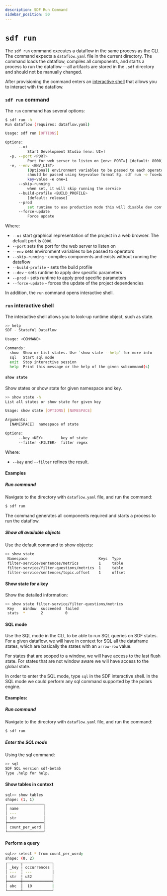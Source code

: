 ```yaml
---
description: SDF Run Command
sidebar_position: 50
---
```


# `sdf run`

The `sdf run` command executes a dataflow in the same process as the CLI.  The command expects a `dataflow.yaml` file in the current directory.
The command loads the dataflow, compiles all components, and starts a process to run the dataflow —all artifacts are stored in the `.sdf` directory and should not be manually changed.

After provisioning the command enters an [interactive shell] that allows you to interact with the dataflow.

[interactive shell]: #run-interactive-shell

### `sdf run` command

The `run` command has several options:

```bash copy="fl"
$ sdf run -h
Run dataflow (requires: dataflow.yaml)

Usage: sdf run [OPTIONS]

Options:
      --ui
          Start Development Studio [env: UI=]
  -p, --port <PORT>
          Port for web server to listen on [env: PORT=] [default: 8000]
  -e, --env <ENV_LIST>
          (Optional) environment variables to be passed to each operator They
          should be passed using key=value format Eg. sdf run -e foo=bar -e
          key=value -e one=1
      --skip-running
          when set, it will skip running the service
      --build-profile <BUILD_PROFILE>
          [default: release]
      --prod
          set runtime to use production mode this will disable dev configurations [env: PROD=]
      --force-update
          Force update
```

Where:
* `--ui` start graphical representation of the project in a web browser. The default port is `8000`.
* `--port` sets the port for the web server to listen on
* `--env` sets environment variables to be passed to operators
* `--skip-running` - compiles components and exists without running the dataflow
* `--build-profile` - sets the build profile
* `--dev` - sets runtime to apply dev specific parameters
* `--prod` - sets runtime to apply prod specific parameters
* `--force-update` - forces the update of the project dependencies

In addition, the `run` command opens interactive shell.


### `run` interactive shell

The interactive shell allows you to look-up runtime object, such as state.

```bash copy="fl"
>> help
SDF - Stateful Dataflow

Usage: <COMMAND>

Commands:
  show  Show or List states. Use `show state --help` for more info
  sql   Start sql mode
  exit  Stop interactive session
  help  Print this message or the help of the given subcommand(s)
```

#### `show state`

Show states or show state for given namespace and key.

```bash copy="fl"
>> show state -h
List all states or show state for given key

Usage: show state [OPTIONS] [NAMESPACE]

Arguments:
  [NAMESPACE]  namespace of state

Options:
      --key <KEY>        key of state
      --filter <FILTER>  filter regex
```

Where:
* `--key` and `--filter` refines the result.

#### Examples

##### Run command

Navigate to the directory with `dataflow.yaml` file, and run the command:

```bash
$ sdf run
```

The command generates all components required and starts a process to run the dataflow.


##### Show all available objects

Use the default command to show objects:

```bash copy="fl"
>> show state
 Namespace                                Keys  Type
 filter-service/sentences/metrics         1     table
 filter-service/filter-questions/metrics  1     table
 filter-service/sentences/topic.offset    1     offset
```

#### Show state for a key

Show the detailed information:

```bash copy="fl"
>> show state filter-service/filter-questions/metrics
 Key    Window  succeeded  failed
 stats  *       2          0
```

#### SQL mode

Use the SQL mode in the CLI, to be able to run SQL queries on SDF states. For a given dataflow, we will have in context for SQL all the dataframe states, which are basically the states with an `arrow-row` value.

For states that are scoped to a window, we will have access to the last flush state. For states that are not window aware we will have access to the global state. 

In order to enter the SQL mode, type `sql` in the SDF interactive shell. In the SQL mode we could perform any sql command supported by the polars engine.

#### Examples:

##### Run command

Navigate to the directory with `dataflow.yaml` file, and run the command:

```bash
$ sdf run
```

##### Enter the SQL mode

Using the sql command:

```bash
>> sql
SDF SQL version sdf-beta5
Type .help for help.
```

#### Show tables in context
```bash
sql>> show tables
shape: (1, 1)
┌────────────────┐
│ name           │
│ ---            │
│ str            │
╞════════════════╡
│ count_per_word │
└────────────────┘
```

#### Perform a query

```bash
sql>> select * from count_per_word;
shape: (0, 2)
┌──────┬─────────────┐
│ _key ┆ occurrences │
│ ---  ┆ ---         │
│ str  ┆ u32         │
╞══════╪═════════════╡
│ abc  │  10         |
└──────┴─────────────┘
```